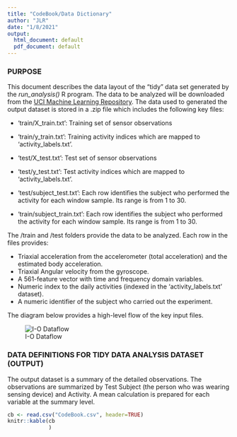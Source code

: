 ---
title: "CodeBook/Data Dictionary"
author: "JLR"
date: "1/8/2021"
output:
  html_document: default
  pdf_document: default
---
### PURPOSE

This document describes the data layout of the "tidy" data set generated by the 
_run_analysis()_ R program.  The data to be analyzed will be downloaded from the [UCI Machine Learning Repository](http://archive.ics.uci.edu/ml/datasets/Human+Activity+Recognition+Using+Smartphones).  The data used to generated the output dataset is stored in a .zip file which includes the following key files:

- 'train/X_train.txt': Training set of sensor observations

- 'train/y_train.txt': Training activity indices which are mapped to 'activity_labels.txt'.

- 'test/X_test.txt': Test set of sensor observations

- 'test/y_test.txt': Test activity indices which are mapped to 'activity_labels.txt'.

- 'test/subject_test.txt': Each row identifies the subject who performed the activity for each window sample. Its range is from 1 to 30. 

- 'train/subject_train.txt': Each row identifies the subject who performed the activity for each window sample. Its range is from 1 to 30. 

The /train and /test folders provide the data to be analyzed.  Each row in the files provides:

- Triaxial acceleration from the accelerometer (total acceleration) and the estimated body acceleration.
- Triaxial Angular velocity from the gyroscope. 
- A 561-feature vector with time and frequency domain variables. 
- Numeric index to the daily activities (indexed in the 'activity_labels.txt' dataset). 
- A numeric identifier of the subject who carried out the experiment.

The diagram below provides a high-level flow of the key input files.

  ![I-O Dataflow](C:/Users/regis/OneDrive/Documents/TRAINING/DataScienceSpecialization/3. Clean Data/Course Project/DataFlow.png)
  



### DATA DEFINITIONS FOR TIDY DATA ANALYSIS DATASET (OUTPUT)

The output dataset is a summary of the detailed observations.  The observations are summarized by Test Subject (the person who was wearing sensing device) and Activity.  A mean calculation is prepared for each variable at the summary level.

```{r}
cb <- read.csv("CodeBook.csv", header=TRUE)
knitr::kable(cb
             )
```
